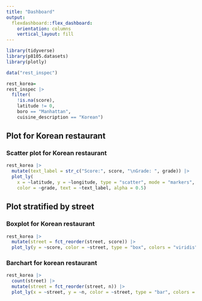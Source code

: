 ```yaml
---
title: "Dashboard"
output: 
  flexdashboard::flex_dashboard:
    orientation: columns
    vertical_layout: fill
---
```


```r
library(tidyverse)
library(p8105.datasets)
library(plotly)
```

```r
data("rest_inspec")

rest_korea=
rest_inspec |> 
  filter(
    !is.na(score),
    latitude != 0,
    boro == "Manhattan",
    cuisine_description == "Korean")
```


Plot for Korean restaurant
-----------------------------------------------------------------------

### Scatter plot for Korean restaurant

```r
rest_korea |>
  mutate(text_label = str_c("Score:", score, "\nGrade: ", grade)) |> 
  plot_ly(
    x = ~latitude, y = ~longitude, type = "scatter", mode = "markers",
    color = ~grade, text = ~text_label, alpha = 0.5)
```

Plot stratified by street  {.tabset}
-----------------------------------------------------------------------

### Boxplot for Korean restaurant 

```r
rest_korea |> 
  mutate(street = fct_reorder(street, score)) |> 
  plot_ly(y = ~score, color = ~street, type = "box", colors = "viridis")
```

### Barchart for korean restaurant

```r
rest_korea |> 
  count(street) |> 
  mutate(street = fct_reorder(street, n)) |> 
  plot_ly(x = ~street, y = ~n, color = ~street, type = "bar", colors = "viridis")
```

